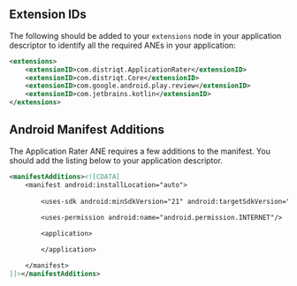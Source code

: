 
## Extension IDs

The following should be added to your `extensions` node in your application descriptor to identify all the required ANEs in your application:

```xml
<extensions>
	<extensionID>com.distriqt.ApplicationRater</extensionID>
	<extensionID>com.distriqt.Core</extensionID>
	<extensionID>com.google.android.play.review</extensionID>
	<extensionID>com.jetbrains.kotlin</extensionID>
</extensions>
```

## Android Manifest Additions

The Application Rater ANE requires a few additions to the manifest.
You should add the listing below to your application descriptor.

```xml
<manifestAdditions><![CDATA[
	<manifest android:installLocation="auto">
		
		<uses-sdk android:minSdkVersion="21" android:targetSdkVersion="34" />
		
		<uses-permission android:name="android.permission.INTERNET"/>

		<application>

		</application>

	</manifest>
]]></manifestAdditions>
```
